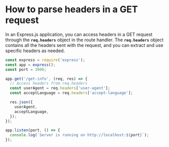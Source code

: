 
# How to parse headers in a GET request


In an Express.js application, you can access headers in a GET request through the **`req.headers`** object in the route handler. The **`req.headers`** object contains all the headers sent with the request, and you can extract and use specific headers as needed.


```javascript
const express = require('express');
const app = express();
const port = 3000;

app.get('/get-info', (req, res) => {
  // Access headers from req.headers
  const userAgent = req.headers['user-agent'];
  const acceptLanguage = req.headers['accept-language'];

  res.json({
    userAgent,
    acceptLanguage,
  });
});

app.listen(port, () => {
  console.log(`Server is running on http://localhost:${port}`);
});
```

